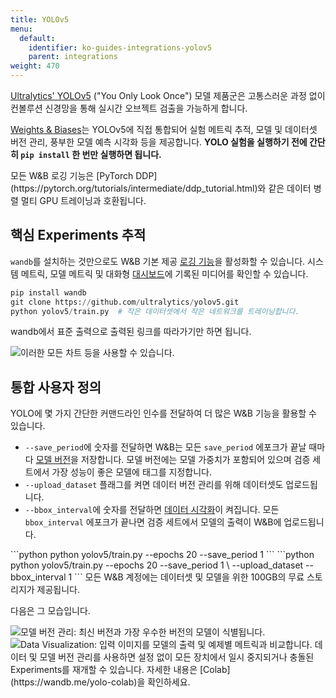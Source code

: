 ```yaml
---
title: YOLOv5
menu:
  default:
    identifier: ko-guides-integrations-yolov5
    parent: integrations
weight: 470
---
```


<Card title="Try in Colab" href="https://colab.research.google.com/github/wandb/examples/blob/master/colabs/yolo/Train_and_Debug_YOLOv5_Models_with_Weights_%26_Biases_.ipynb" icon="python"/>

[Ultralytics' YOLOv5](https://ultralytics.com/yolo) ("You Only Look Once") 모델 제품군은 고통스러운 과정 없이 컨볼루션 신경망을 통해 실시간 오브젝트 검출을 가능하게 합니다.

[Weights & Biases](http://wandb.com)는 YOLOv5에 직접 통합되어 실험 메트릭 추적, 모델 및 데이터셋 버전 관리, 풍부한 모델 예측 시각화 등을 제공합니다. **YOLO 실험을 실행하기 전에 간단히 `pip install` 한 번만 실행하면 됩니다.**

<Note>
모든 W&B 로깅 기능은 [PyTorch DDP](https://pytorch.org/tutorials/intermediate/ddp_tutorial.html)와 같은 데이터 병렬 멀티 GPU 트레이닝과 호환됩니다.
</Note>

## 핵심 Experiments 추적
`wandb`를 설치하는 것만으로도 W&B 기본 제공 [로깅 기능](/ko/guides/models/track/log/)을 활성화할 수 있습니다. 시스템 메트릭, 모델 메트릭 및 대화형 [대시보드](/ko/guides/models/track/workspaces)에 기록된 미디어를 확인할 수 있습니다.

```python
pip install wandb
git clone https://github.com/ultralytics/yolov5.git
python yolov5/train.py  # 작은 데이터셋에서 작은 네트워크를 트레이닝합니다.
```

wandb에서 표준 출력으로 출력된 링크를 따라가기만 하면 됩니다.

<Frame>
    <img src="/images/integrations/yolov5_experiment_tracking.png" alt="이러한 모든 차트 등을 사용할 수 있습니다."  />
</Frame>

## 통합 사용자 정의

YOLO에 몇 가지 간단한 커맨드라인 인수를 전달하여 더 많은 W&B 기능을 활용할 수 있습니다.

* `--save_period`에 숫자를 전달하면 W&B는 모든 `save_period` 에포크가 끝날 때마다 [모델 버전](/ko/guides/core/registry/)을 저장합니다. 모델 버전에는 모델 가중치가 포함되어 있으며 검증 세트에서 가장 성능이 좋은 모델에 태그를 지정합니다.
* `--upload_dataset` 플래그를 켜면 데이터 버전 관리를 위해 데이터셋도 업로드됩니다.
* `--bbox_interval`에 숫자를 전달하면 [데이터 시각화](/ko/../)이 켜집니다. 모든 `bbox_interval` 에포크가 끝나면 검증 세트에서 모델의 출력이 W&B에 업로드됩니다.

<Tabs>
<Tab title="모델 버전 관리만 해당">
```python
python yolov5/train.py --epochs 20 --save_period 1
```
</Tab>
<Tab title="모델 버전 관리 및 Data Visualization">
```python
python yolov5/train.py --epochs 20 --save_period 1 \
  --upload_dataset --bbox_interval 1
```
</Tab>
</Tabs>

<Note>
모든 W&B 계정에는 데이터셋 및 모델을 위한 100GB의 무료 스토리지가 제공됩니다.
</Note>

다음은 그 모습입니다.

<Frame>
    <img src="/images/integrations/yolov5_model_versioning.png" alt="모델 버전 관리: 최신 버전과 가장 우수한 버전의 모델이 식별됩니다."  />
</Frame>

<Frame>
    <img src="/images/integrations/yolov5_data_visualization.png" alt="Data Visualization: 입력 이미지를 모델의 출력 및 예제별 메트릭과 비교합니다."  />
</Frame>

<Note>
데이터 및 모델 버전 관리를 사용하면 설정 없이 모든 장치에서 일시 중지되거나 충돌된 Experiments를 재개할 수 있습니다. 자세한 내용은 [Colab](https://wandb.me/yolo-colab)을 확인하세요.
</Note>
